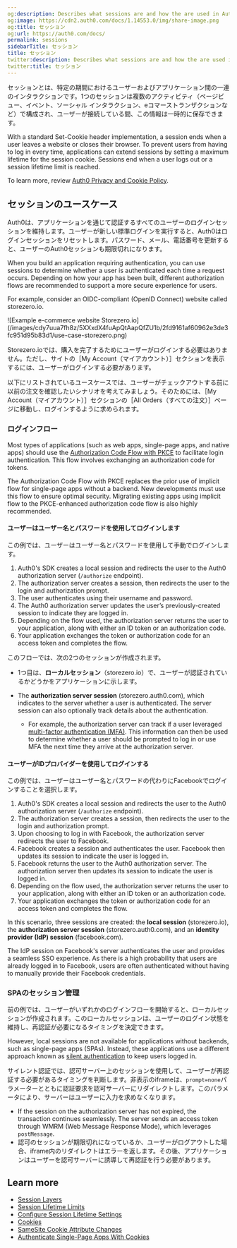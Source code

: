 ```yaml
---
og:description: Describes what sessions are and how the are used in Auth0.
og:image: https://cdn2.auth0.com/docs/1.14553.0/img/share-image.png
og:title: セッション
og:url: https://auth0.com/docs/
permalink: sessions
sidebarTitle: セッション
title: セッション
twitter:description: Describes what sessions are and how the are used in Auth0.
twitter:title: セッション
---
```


セッションとは、特定の期間におけるユーザーおよびアプリケーション間の一連のインタラクションです。1つのセッションは複数のアクティビティ（ページビュー、イベント、ソーシャル インタラクション、eコマーストランザクションなど）で構成され、ユーザーが接続している間、この情報は一時的に保存できます。

With a standard Set-Cookie header implementation, a session ends when a user leaves a website or closes their browser. To prevent users from having to log in every time, applications can extend sessions by setting a maximum lifetime for the <Tooltip tip="Session Cookie: Entity that, when present, allows the user to be considered authenticated." cta="View Glossary" href="/docs/glossary?term=session+cookie">session cookie</Tooltip>. Sessions end when a user logs out or a session lifetime limit is reached.

To learn more, review [Auth0 Privacy and Cookie Policy](https://auth0.com/privacy).

## セッションのユースケース

Auth0は、アプリケーションを通じて認証するすべてのユーザーのログインセッションを維持します。ユーザーが新しい標準ログインを実行すると、Auth0はログインセッションをリセットします。パスワード、メール、電話番号を更新すると、ユーザーのAuth0セッションも期限切れになります。

When you build an application requiring authentication, you can use sessions to determine whether a user is authenticated each time a request occurs. Depending on how your app has been built, different <Tooltip tip="Authorization Flow: Authorization grant (or workflow) specified in the OAuth 2.0 framework." cta="View Glossary" href="/docs/glossary?term=authorization+flows">authorization flows</Tooltip> are recommended to support a more secure experience for users.

For example, consider an OIDC-compliant (<Tooltip tip="OpenID: Open standard for authentication that allows applications to verify users' identities without collecting and storing login information." cta="View Glossary" href="/docs/glossary?term=OpenID">OpenID</Tooltip> Connect) website called storezero.io.

<Frame>![Example e-commerce website Storezero.io](/images/cdy7uua7fh8z/5XXxdX4fuApQtAapQfZU1b/2fd9161af60962e3de3fc951d95b83d1/use-case-storezero.png)</Frame>

Storezero.ioでは、購入を完了するためにユーザーがログインする必要はありません。ただし、サイトの［My Account（マイアカウント）］セクションを表示するには、ユーザーがログインする必要があります。

以下にリストされているユースケースでは、ユーザーがチェックアウトする前に以前の注文を確認したいシナリオを考えてみましょう。そのためには、［My Account（マイアカウント）］セクションの［All Orders（すべての注文）］ページに移動し、ログインするように求められます。

### ログインフロー

Most types of applications (such as web apps, single-page apps, and native apps) should use the [Authorization Code Flow with PKCE](/docs/get-started/authentication-and-authorization-flow/authorization-code-flow-with-pkce) to facilitate login authentication. This flow involves exchanging an authorization code for tokens.

<Callout icon="file-lines" color="#0EA5E9" iconType="regular">

The Authorization Code Flow with PKCE replaces the prior use of implicit flow for single-page apps without a backend. New developments must use this flow to ensure optimal security. Migrating existing apps using implicit flow to the PKCE-enhanced authorization code flow is also highly recommended.

</Callout>

#### ユーザーはユーザー名とパスワードを使用してログインします

この例では、ユーザーはユーザー名とパスワードを使用して手動でログインします。

1. Auth0's SDK creates a local session and redirects the user to the Auth0 authorization server (`/authorize` endpoint).
2. The authorization server creates a session, then redirects the user to the login and authorization prompt.
3. The user authenticates using their username and password.
4. The Auth0 authorization server updates the user’s previously-created session to indicate they are logged in.
5. Depending on the flow used, the authorization server returns the user to your application, along with either an ID token or an authorization code.
6. Your application exchanges the token or authorization code for an access token and completes the flow.

このフローでは、次の2つのセッションが作成されます。

* 1つ目は、**ローカルセッション**（storezero.io）で、ユーザーが認証されているかどうかをアプリケーションに示します。
* The **<Tooltip tip="Authorization Server: Centralized server that contributes to defining the boundaries of a user’s access. For example, your authorization server can control the data, tasks, and features available to a user." cta="View Glossary" href="/docs/glossary?term=authorization+server">authorization server</Tooltip> session** (storezero.auth0.com), which indicates to the server whether a user is authenticated. The server session can also optionally track details about the authentication.

  + For example, the authorization server can track if a user leveraged [multi-factor authentication (MFA)](/docs/secure/multi-factor-authentication). This information can then be used to determine whether a user should be prompted to log in or use MFA the next time they arrive at the authorization server.

#### ユーザーがIDプロバイダーを使用してログインする

この例では、ユーザーはユーザー名とパスワードの代わりにFacebookでログインすることを選択します。

1. Auth0's SDK creates a local session and redirects the user to the Auth0 authorization server (`/authorize` endpoint).
2. The authorization server creates a session, then redirects the user to the login and authorization prompt.
3. Upon choosing to log in with Facebook, the authorization server redirects the user to Facebook.
4. Facebook creates a session and authenticates the user. Facebook then updates its session to indicate the user is logged in.
5. Facebook returns the user to the Auth0 authorization server. The authorization server then updates its session to indicate the user is logged in.
6. Depending on the flow used, the authorization server returns the user to your application, along with either an ID token or an authorization code.
7. Your application exchanges the token or authorization code for an access token and completes the flow.

In this scenario, three sessions are created: the **local session** (storezero.io), the **authorization server session** (storezero.auth0.com), and an **<Tooltip tip="Identity Provider (IdP): Service that stores and manages digital identities." cta="View Glossary" href="/docs/glossary?term=identity+provider">identity provider</Tooltip> (IdP) session** (facebook.com).

The IdP session on Facebook's server authenticates the user and provides a seamless <Tooltip tip="Single Sign-On (SSO): Service that, after a user logs into one applicaton, automatically logs that user in to other applications." cta="View Glossary" href="/docs/glossary?term=SSO">SSO</Tooltip> experience. As there is a high probability that users are already logged in to Facebook, users are often authenticated without having to manually provide their Facebook credentials.

### SPAのセッション管理

前の例では、ユーザーがいずれかのログインフローを開始すると、ローカルセッションが作成されます。このローカルセッションは、ユーザーのログイン状態を維持し、再認証が必要になるタイミングを決定できます。

However, local sessions are not available for applications without backends, such as single-page apps (SPAs). Instead, these applications use a different approach known as [silent authentication](/docs/authenticate/login/configure-silent-authentication) to keep users logged in.

サイレント認証では、認可サーバー上のセッションを使用して、ユーザーが再認証する必要があるタイミングを判断します。非表示のiframeは、`prompt=none`パラメーターとともに認証要求を認可サーバーにリダイレクトします。このパラメータにより、サーバーはユーザーに入力を求めなくなります。

* If the session on the authorization server has not expired, the transaction continues seamlessly. The server sends an <Tooltip tip="Access Token: Authorization credential, in the form of an opaque string or JWT, used to access an API." cta="View Glossary" href="/docs/glossary?term=access+token">access token</Tooltip> through WMRM (Web Message Response Mode), which leverages `postMessage`.
* 認可のセッションが期限切れになっているか、ユーザーがログアウトした場合、iframe内のリダイレクトはエラーを返します。その後、アプリケーションはユーザーを認可サーバーに誘導して再認証を行う必要があります。

## Learn more

* [Session Layers](/docs/manage-users/sessions/session-layers)
* [Session Lifetime Limits](/docs/manage-users/sessions/session-lifetime-limits)
* [Configure Session Lifetime Settings](/docs/manage-users/sessions/configure-session-lifetime-settings)
* [Cookies](/docs/manage-users/cookies)
* [SameSite Cookie Attribute Changes](/docs/manage-users/cookies/samesite-cookie-attribute-changes)
* [Authenticate Single-Page Apps With Cookies](/docs/manage-users/cookies/spa-authenticate-with-cookies)